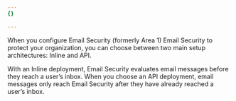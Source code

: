 ```yaml
---
{}

---
```


When you configure Email Security (formerly Area 1) Email Security to protect your organization, you can choose between two main setup architectures: Inline and API.

With an Inline deployment, Email Security evaluates email messages before they reach a user’s inbox. When you choose an API deployment, email messages only reach Email Security after they have already reached a user’s inbox.
